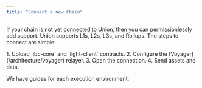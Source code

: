 ```yaml
---
title: "Connect a new Chain"
---
```



If your chain is not yet [connected to Union](/protocol/chains/overview/), then you can permissionlessly add support. Union supports L1s, L2s, L3s, and Rollups. The steps to connect are simple:

<Steps>
1. Upload `ibc-core` and `light-client` contracts.
2. Configure the [Voyager](/architecture/voyager) relayer.
3. Open the connection.
4. Send assets and data.
</Steps>

We have guides for each execution environment:


<LinkCard
  title="EVM"
  href="/connect/new-chain/evm"
  description="Connect a new EVM chain."
/>

<LinkCard
  title="CosmWasm"
  href="/connect/new-chain/cosmwasm"
  description="Connect a new CosmWasm chain."
/>

<LinkCard
  title="Move"
  href="/connect/new-chain/move"
  description="Connect a new Move chain."
/>
